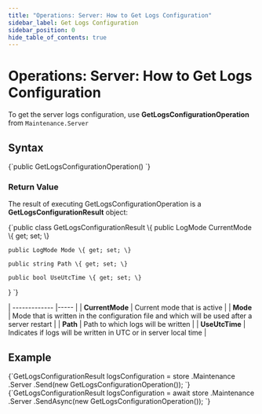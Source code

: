 ---
title: "Operations: Server: How to Get Logs Configuration"
sidebar_label: Get Logs Configuration
sidebar_position: 0
hide_table_of_contents: true
---




# Operations: Server: How to Get Logs Configuration
<LanguageSwitcher supportedLanguages={supportedLanguages} />
<LanguageContent language="csharp">


To get the server logs configuration, use **GetLogsConfigurationOperation** from `Maintenance.Server`

## Syntax

<TabItem value="get_logs_1" label="get_logs_1">
<CodeBlock language="csharp">
{`public GetLogsConfigurationOperation()
`}
</CodeBlock>
</TabItem>

### Return Value

The result of executing GetLogsConfigurationOperation is a **GetLogsConfigurationResult** object: 

<TabItem value="get_logs_2" label="get_logs_2">
<CodeBlock language="csharp">
{`public class GetLogsConfigurationResult
\{
    public LogMode CurrentMode \{ get; set; \}

    public LogMode Mode \{ get; set; \}

    public string Path \{ get; set; \}

    public bool UseUtcTime \{ get; set; \}
\}
`}
</CodeBlock>
</TabItem>

| ------------- |----- |
| **CurrentMode** | Current mode that is active |
| **Mode** | Mode that is written in the configuration file and which will be used after a server restart |
| **Path** | Path to which logs will be written |
| **UseUtcTime** | Indicates if logs will be written in UTC or in server local time |

## Example

<Tabs groupId='languageSyntax'>
<TabItem value="Sync" label="Sync">
<CodeBlock language="csharp">
{`GetLogsConfigurationResult logsConfiguration = store
    .Maintenance
    .Server
    .Send(new GetLogsConfigurationOperation());
`}
</CodeBlock>
</TabItem>
<TabItem value="Async" label="Async">
<CodeBlock language="csharp">
{`GetLogsConfigurationResult logsConfiguration = await store
    .Maintenance
    .Server
    .SendAsync(new GetLogsConfigurationOperation());
`}
</CodeBlock>
</TabItem>
</Tabs>

</LanguageContent>

<!---

-->